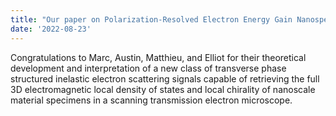```yaml
---
title: "Our paper on Polarization-Resolved Electron Energy Gain Nanospectroscopy With Vortex Beams is accepted in Nano Letters"
date: '2022-08-23'
---
```

Congratulations to Marc, Austin, Matthieu, and Elliot for their theoretical development and interpretation of a new class of transverse phase structured inelastic electron scattering signals capable of retrieving the full 3D electromagnetic local density of states and local chirality of nanoscale material specimens in a scanning transmission electron microscope.